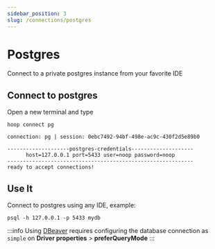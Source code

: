 ```yaml
---
sidebar_position: 3
slug: /connections/postgres
---
```



# Postgres

Connect to a private postgres instance from your favorite IDE

<ConnectOnHoopButton
  url="https://app.hoop.dev/connections/postgres/new?data=ewogICJuYW1lIjogInBnZGIiLAogICJ0eXBlIjogInBvc3RncmVzIiwKICAiY29tbWFuZCI6IFtdCn0="
/>

## Connect to postgres

Open a new terminal and type

```shell
hoop connect pg
```

```shell
connection: pg | session: 0ebc7492-94bf-498e-ac9c-430f2d5e89b0

--------------------postgres-credentials--------------------
      host=127.0.0.1 port=5433 user=noop password=noop
------------------------------------------------------------
ready to accept connections!
```

## Use It

Connect to postgres using any IDE, example:

```shell
psql -h 127.0.0.1 -p 5433 mydb
```

:::info
Using [DBeaver](https://dbeaver.io/) requires configuring the database connection as `simple` on **Driver properties** > **preferQueryMode**
:::
